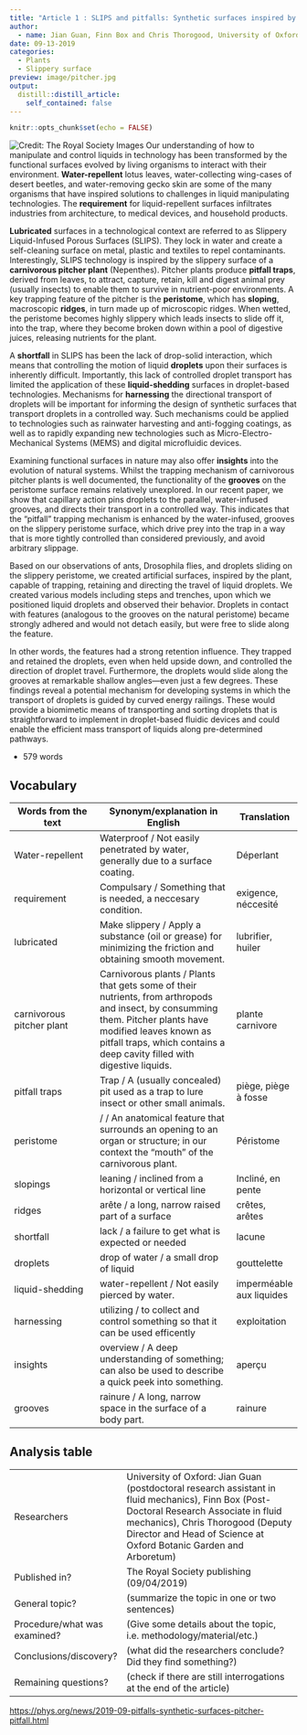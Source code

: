 ```yaml
---
title: "Article 1 : SLIPS and pitfalls: Synthetic surfaces inspired by a pitcher pitfall trap"
author:
  - name: Jian Guan, Finn Box and Chris Thorogood, University of Oxford
date: 09-13-2019
categories:
  - Plants
  - Slippery surface
preview: image/pitcher.jpg
output:
  distill::distill_article:
    self_contained: false
---
```


```r
knitr::opts_chunk$set(echo = FALSE)
```


![Credit: The Royal Society Images](image/pitcher.jpg)
Our understanding of how to manipulate and control liquids in technology has been transformed by the functional surfaces evolved by living organisms to interact with their environment. **Water-repellent** lotus leaves, water-collecting wing-cases of desert beetles, and water-removing gecko skin are some of the many organisms that have inspired solutions to challenges in liquid manipulating technologies. The **requirement** for liquid-repellent surfaces infiltrates industries from architecture, to medical devices, and household products.

**Lubricated** surfaces in a technological context are referred to as Slippery Liquid-Infused Porous Surfaces (SLIPS). They lock in water and create a self-cleaning surface on metal, plastic and textiles to repel contaminants. Interestingly, SLIPS technology is inspired by the slippery surface of a **carnivorous pitcher plant** (Nepenthes). Pitcher plants produce **pitfall traps**, derived from leaves, to attract, capture, retain, kill and digest animal prey (usually insects) to enable them to survive in nutrient-poor environments. A key trapping feature of the pitcher is the **peristome**, which has **sloping**, macroscopic **ridges**, in turn made up of microscopic ridges. When wetted, the peristome becomes highly slippery which leads insects to slide off it, into the trap, where they become broken down within a pool of digestive juices, releasing nutrients for the plant.

A **shortfall** in SLIPS has been the lack of drop-solid interaction, which means that controlling the motion of liquid **droplets** upon their surfaces is inherently difficult. Importantly, this lack of controlled droplet transport has limited the application of these **liquid-shedding** surfaces in droplet-based technologies. Mechanisms for **harnessing** the directional transport of droplets will be important for informing the design of synthetic surfaces that transport droplets in a controlled way. Such mechanisms could be applied to technologies such as rainwater harvesting and anti-fogging coatings, as well as to rapidly expanding new technologies such as Micro-Electro-Mechanical Systems (MEMS) and digital microfluidic devices.

Examining functional surfaces in nature may also offer **insights** into the evolution of natural systems. Whilst the trapping mechanism of carnivorous pitcher plants is well documented, the functionality of the **grooves** on the peristome surface remains relatively unexplored. In our recent paper, we show that capillary action pins droplets to the parallel, water-infused grooves, and directs their transport in a controlled way. This indicates that the "pitfall" trapping mechanism is enhanced by the water-infused, grooves on the slippery peristome surface, which drive prey into the trap in a way that is more tightly controlled than considered previously, and avoid arbitrary slippage.

Based on our observations of ants, Drosophila flies, and droplets sliding on the slippery peristome, we created artificial surfaces, inspired by the plant, capable of trapping, retaining and directing the travel of liquid droplets. We created various models including steps and trenches, upon which we positioned liquid droplets and observed their behavior. Droplets in contact with features (analogous to the grooves on the natural peristome) became strongly adhered and would not detach easily, but were free to slide along the feature.

In other words, the features had a strong retention influence. They trapped and retained the droplets, even when held upside down, and controlled the direction of droplet travel. Furthermore, the droplets would slide along the grooves at remarkable shallow angles—even just a few degrees. These findings reveal a potential mechanism for developing systems in which the transport of droplets is guided by curved energy railings. These would provide a biomimetic means of transporting and sorting droplets that is straightforward to implement in droplet-based fluidic devices and could enable the efficient mass transport of liquids along pre-determined pathways.

* 579 words

## Vocabulary 

| Words from the text | Synonym/explanation in English | Translation|
| ------------------- | ------------------------------ |------------|
| Water-repellent     | Waterproof / Not easily penetrated by water, generally due to a surface coating. | Déperlant |
| requirement         | Compulsary / Something that is needed, a neccesary condition. | exigence, néccesité  |
| lubricated          | Make slippery / Apply a substance (oil or grease) for minimizing the friction and obtaining smooth movement. | lubrifier, huiler |
| carnivorous pitcher plant| Carnivorous plants / Plants that gets some of their nutrients, from arthropods and insect, by consumming them. Pitcher plants have modified leaves known as pitfall traps, which contains a deep cavity filled with digestive liquids.| plante carnivore |
| pitfall traps| Trap / A (usually concealed) pit used as a trap to lure insect or other small animals. | piège, piège à fosse |
| peristome| / / An anatomical feature that surrounds an opening to an organ or structure; in our context the "mouth" of the carnivorous plant. | Péristome |
| slopings| leaning / inclined from a horizontal or vertical line | Incliné, en pente |
| ridges| arête / a long, narrow raised part of a surface | crêtes, arêtes |
| shortfall| lack / a failure to get what is expected or needed | lacune |
| droplets| drop of water / a small drop of liquid | gouttelette |
| liquid-shedding| water-repellent / Not easily pierced by water. | imperméable aux liquides |
| harnessing| utilizing / to collect and control something so that it can be used efficently | exploitation |
| insights| overview / A deep understanding of something; can also be used to describe a quick peek into something. | aperçu |
| grooves| rainure / A long, narrow space in the surface of a body part. | rainure |

## Analysis table 

|                              |                                                                     |
| ---------------------------- | ------------------------------------------------------------------- |
| Researchers                  | University of Oxford: Jian Guan (postdoctoral research assistant in fluid mechanics), Finn Box (Post-Doctoral Research Associate in fluid mechanics), Chris Thorogood (Deputy Director and Head of Science at Oxford Botanic Garden and Arboretum) |
| Published in?                | The Royal Society publishing (09/04/2019)                        |
| General topic?               |  (summarize the topic in one or two sentences)                      |
| Procedure/what was examined? | (Give some details about the topic, i.e. methodology/material/etc.) |
| Conclusions/discovery?       |  (what did the researchers conclude? Did they find something?)      |
| Remaining questions?         | (check if there are still interrogations at the end of the article) |


<https://phys.org/news/2019-09-pitfalls-synthetic-surfaces-pitcher-pitfall.html>



